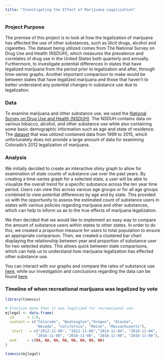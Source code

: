 ```yaml
---
title: "Investigating the Effect of Marijuana Legalization"
---
```


### Project Purpose
The premise of this project is to look at how the legalization of marijuana has affected the use of other substances, such as illicit drugs, alcohol and cigarettes. The dataset being utilized comes from The National Survey on Drug Use and Health (NSDUH), which measures the prevalence and correlates of drug use in the United States both quarterly and annually. Furthermore, to investigate potential differences in states that have legalized marijuana from the period prior to legalization and after, through time-series graphs. Another important comparison to make would be between states that have legalized marijuana and those that haven't to better understand any potential changes in substance use due to legalization.
  
### Data
To examine marijuana and other substance use, we used the [National Survey on Drug Use and Health (NSDUH)](https://nsduhweb.rti.org/respweb/homepage.cfm). The NSDUH contains data on various tobacco, alcohol, and other substance use while also containing some basic demographic information such as age and state of residence. The [dataset](https://datafiles.samhsa.gov/study/national-survey-drug-use-and-health-nsduh-2015-nid16893) that was utilized contained data from 1999 to 2015, which unfortunately does not provide a large amount of data for examining Colorado's 2012 legalization of marijuana.

### Analysis
We initially decided to create an interactive shiny graph to allow for examination of state counts of substance use over the past years. By creating a time-series graph for a selected state, a user will be able to visualize the overall trend for a specific substance across the ten year time period. Users can view this across various age groups or for all age groups combined to view potential differences by age and by state. This provided us with the opportunity to assess the estimated count of substance users in states with various policies regarding marijuana and other substances, which can help to inform us as to the true effects of marijuana legalization.

We then decided that we would like to implement an easy way to compare the amount of substance users within states to other states. In order to do this, we created a proportion measure for users to total population to ensure an appropriate comparison. Then, we created a clustered bar chart displaying the relationship between year and proportion of substance user for two selected states. This allows quick between state comparisons, which can help us to understand how marijuana legalization has effected other substance use.

You can interact with our graphs and compare the rates of substance use [here](https://kblitsman.shinyapps.io/p8105_final_shiny/), while our investigation and conclusions regarding the data can be found [here](results.html).

### Timeline of when recreational marijuana was legalized by vote
```r
library(timevis)

# Election date that it was legalized for recreational use
mjlegal <- data.frame(
  id      = 1:8,
  content = c("Colorado", "Washington","Oregon", "Alaska", 
              "Nevada", "California", "Maine", "Massachusetts"),
   start   = c("2012-11-06", "2012-11-06","2014-11-04", "2014-11-04",
              "2016-11-08", "2016-11-08", "2016-11-08", "2016-11-08"),
  end     = c(NA, NA, NA, NA, NA, NA, NA, NA)
)

timevis(mjlegal)
```